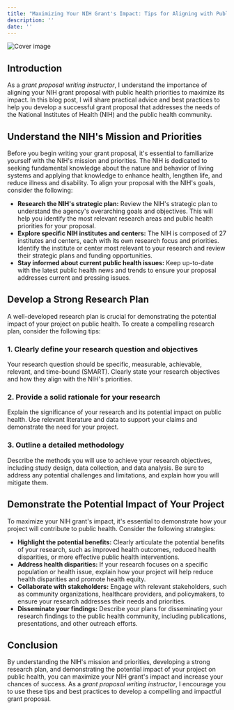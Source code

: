 ```yaml
---
title: "Maximizing Your NIH Grant's Impact: Tips for Aligning with Public Health Priorities"
description: ''
date: ''
---
```

![Cover image](//904133d31006c5cfee432029d4ab4b31.cdn.bubble.io/f1683612491458x396796643785953800/susan-q-yin-2JIvboGLeho-unsplash.jpg)

## Introduction

 As a *grant proposal writing instructor*, I understand the importance of aligning your NIH grant proposal with public health priorities to maximize its impact. In this blog post, I will share practical advice and best practices to help you develop a successful grant proposal that addresses the needs of the National Institutes of Health (NIH) and the public health community.

## Understand the NIH's Mission and Priorities

 Before you begin writing your grant proposal, it's essential to familiarize yourself with the NIH's mission and priorities. The NIH is dedicated to seeking fundamental knowledge about the nature and behavior of living systems and applying that knowledge to enhance health, lengthen life, and reduce illness and disability. To align your proposal with the NIH's goals, consider the following:

- **Research the NIH's strategic plan:** Review the NIH's strategic plan to understand the agency's overarching goals and objectives. This will help you identify the most relevant research areas and public health priorities for your proposal.
 - **Explore specific NIH institutes and centers:** The NIH is composed of 27 institutes and centers, each with its own research focus and priorities. Identify the institute or center most relevant to your research and review their strategic plans and funding opportunities.
 - **Stay informed about current public health issues:** Keep up-to-date with the latest public health news and trends to ensure your proposal addresses current and pressing issues.

## Develop a Strong Research Plan

 A well-developed research plan is crucial for demonstrating the potential impact of your project on public health. To create a compelling research plan, consider the following tips:

### 1. Clearly define your research question and objectives

 Your research question should be specific, measurable, achievable, relevant, and time-bound (SMART). Clearly state your research objectives and how they align with the NIH's priorities.

### 2. Provide a solid rationale for your research

 Explain the significance of your research and its potential impact on public health. Use relevant literature and data to support your claims and demonstrate the need for your project.

### 3. Outline a detailed methodology

 Describe the methods you will use to achieve your research objectives, including study design, data collection, and data analysis. Be sure to address any potential challenges and limitations, and explain how you will mitigate them.

## Demonstrate the Potential Impact of Your Project

 To maximize your NIH grant's impact, it's essential to demonstrate how your project will contribute to public health. Consider the following strategies:

- **Highlight the potential benefits:** Clearly articulate the potential benefits of your research, such as improved health outcomes, reduced health disparities, or more effective public health interventions.
 - **Address health disparities:** If your research focuses on a specific population or health issue, explain how your project will help reduce health disparities and promote health equity.
 - **Collaborate with stakeholders:** Engage with relevant stakeholders, such as community organizations, healthcare providers, and policymakers, to ensure your research addresses their needs and priorities.
 - **Disseminate your findings:** Describe your plans for disseminating your research findings to the public health community, including publications, presentations, and other outreach efforts.

## Conclusion

 By understanding the NIH's mission and priorities, developing a strong research plan, and demonstrating the potential impact of your project on public health, you can maximize your NIH grant's impact and increase your chances of success. As a *grant proposal writing instructor*, I encourage you to use these tips and best practices to develop a compelling and impactful grant proposal.
